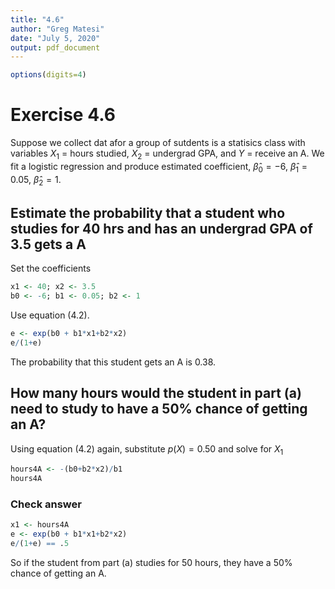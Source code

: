 ```yaml
---
title: "4.6"
author: "Greg Matesi"
date: "July 5, 2020"
output: pdf_document
---
```


```r
options(digits=4)
```

# Exercise 4.6

Suppose we collect dat afor a group of sutdents is a statisics class with variables $X_1$ = hours studied, $X_2$ = undergrad GPA, and $Y$ = receive an A. We fit a logistic regression and produce estimated coefficient, $\hat{\beta}_0=-6$, $\hat{\beta}_1 = 0.05$, $\hat{\beta}_2 = 1$.

## Estimate the probability that a student who studies for 40 hrs and has an undergrad GPA of 3.5 gets a A

 Set the coefficients
```r
x1 <- 40; x2 <- 3.5
b0 <- -6; b1 <- 0.05; b2 <- 1
```

Use equation (4.2).

```r
e <- exp(b0 + b1*x1+b2*x2)
e/(1+e)
```
The probability that this student gets an A is 0.38.


## How many hours would the student in part (a) need to study to have a 50% chance of getting an A?

Using equation (4.2) again, substitute $p(X) = 0.50$ and solve for $X_1$
```r
hours4A <- -(b0+b2*x2)/b1
hours4A
```

### Check answer
```r
x1 <- hours4A
e <- exp(b0 + b1*x1+b2*x2)
e/(1+e) == .5
```
So if the student from part (a) studies for 50 hours, they have a 50% chance of getting an A.
